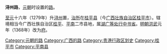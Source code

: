 '''浔州路'''，[[元朝|元朝]]时设置的[[路_(行政区划)|路]]。

[[至元_(忽必烈)|至元]]十六年（1279年）升[[潯州|浔州]]置，[[治所|治所]]在[[桂平县|桂平县]]（今[[广西壮族自治区|广西壮族自治区]][[桂平市|桂平市]]）。辖境相当今广西壮族自治区[[桂平市|桂平]]、[[平南县|平南]]二市县地，属[[湖广等处行中书省|湖广等处行中书省]]。[[明朝|明朝]][[洪武|洪武]]元年（1368年）改为[[浔州府|府]]。 

{{元朝行政区划|nocat}}
{{元朝行政区划小作品}}
{{DEFAULTSORT:X}}
[[Category:元朝的路|Category:元朝的路]]
[[Category:广西的路|Category:广西的路]]
[[Category:贵港行政区划史|Category:贵港行政区划史]]
[[Category:桂平市|Category:桂平市]]
[[Category:平南县|Category:平南县]]